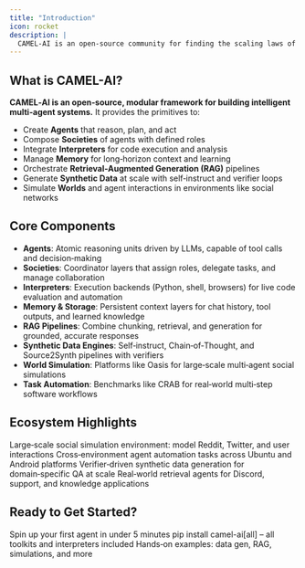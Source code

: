```yaml
---
title: "Introduction"
icon: rocket
description: |
  CAMEL-AI is an open-source community for finding the scaling laws of agents for data generation, world simulation, and task automation.
---
```


## What is CAMEL-AI?

**CAMEL‑AI is an open‑source, modular framework for building intelligent multi‑agent systems.** It provides the primitives to:

- Create **Agents** that reason, plan, and act
- Compose **Societies** of agents with defined roles
- Integrate **Interpreters** for code execution and analysis
- Manage **Memory** for long‑horizon context and learning
- Orchestrate **Retrieval‑Augmented Generation (RAG)** pipelines
- Generate **Synthetic Data** at scale with self‑instruct and verifier loops
- Simulate **Worlds** and agent interactions in environments like social networks

## Core Components

- **Agents**: Atomic reasoning units driven by LLMs, capable of tool calls and decision‑making
- **Societies**: Coordinator layers that assign roles, delegate tasks, and manage collaboration
- **Interpreters**: Execution backends (Python, shell, browsers) for live code evaluation and automation
- **Memory & Storage**: Persistent context layers for chat history, tool outputs, and learned knowledge
- **RAG Pipelines**: Combine chunking, retrieval, and generation for grounded, accurate responses
- **Synthetic Data Engines**: Self‑instruct, Chain‑of‑Thought, and Source2Synth pipelines with verifiers
- **World Simulation**: Platforms like Oasis for large‑scale multi‑agent social simulations
- **Task Automation**: Benchmarks like CRAB for real‑world multi‑step software workflows

## Ecosystem Highlights

<CardGroup cols={2}>
  <Card title="OASIS" icon="globe" href="https://oasis.camel-ai.org">
    Large‑scale social simulation environment: model Reddit, Twitter, and user interactions
  </Card>

  <Card title="CRAB Benchmark" icon="crab" href="https://crab.camel-ai.org">
    Cross‑environment agent automation tasks across Ubuntu and Android platforms
  </Card>

  <Card title="Project Loong" icon="dragon" href="/cookbooks/loong/">
    Verifier‑driven synthetic data generation for domain‑specific QA at scale
  </Card>

  <Card title="Agentic RAG Bots" icon="comments" href="/cookbooks/applications/customer_service_Discord_bot_with_agentic_RAG">
    Real‑world retrieval agents for Discord, support, and knowledge applications
  </Card>
</CardGroup>

## Ready to Get Started?

<CardGroup cols={3}>
  <Card title="Quickstart" icon="bolt" href="/cookbooks/basic_concepts/create_your_first_agent">
    Spin up your first agent in under 5 minutes
  </Card>

  <Card title="Installation" icon="wrench" href="/get_started/installation">
    pip install camel-ai[all] – all toolkits and interpreters included
  </Card>

  <Card title="Explore Cookbooks" icon="book-open" href="/cookbooks/">
    Hands‑on examples: data gen, RAG, simulations, and more
  </Card>
</CardGroup>
